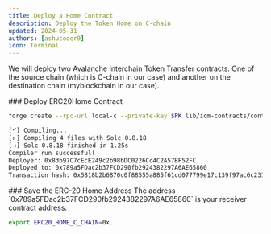 ```yaml
---
title: Deploy a Home Contract
description: Deploy the Token Home on C-chain
updated: 2024-05-31
authors: [ashucoder9]
icon: Terminal
---
```


We will deploy two Avalanche Interchain Token Transfer contracts. One of the source chain (which is C-chain in our case) and another on the destination chain (myblockchain in our case).

<Steps>
<Step>
### Deploy ERC20Home Contract

```bash
forge create --rpc-url local-c --private-key $PK lib/icm-contracts/contracts/ictt/TokenHome/ERC20TokenHome.sol:ERC20TokenHome --optimize --optimizer-runs 200 --broadcast --constructor-args $TELEPORTER_REGISTRY_C_CHAIN $FUNDED_ADDRESS $ERC20_C_CHAIN 18
```

```bash
[⠊] Compiling...
[⠆] Compiling 4 files with Solc 0.8.18
[⠰] Solc 0.8.18 finished in 1.25s
Compiler run successful!
Deployer: 0x8db97C7cEcE249c2b98bDC0226Cc4C2A57BF52FC
Deployed to: 0x789a5FDac2b37FCD290fb2924382297A6AE65860
Transaction hash: 0x5818b2b6870c0f88555a885f61cd077799e17c139f97ac6c23195d79204f0b51
```
</Step>

<Step>
### Save the ERC-20 Home Address

<Callout title="Note" type="info">
The address `0x789a5FDac2b37FCD290fb2924382297A6AE65860` is your receiver contract address.
</Callout>

```bash
export ERC20_HOME_C_CHAIN=0x...
```
</Step>
</Steps>
